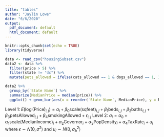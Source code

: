 ```yaml
---
title: "tables"
author: "Jaylin Lowe"
date: "6/6/2020"
output:
  pdf_document: default
  html_document: default
---
```


```r
knitr::opts_chunk$set(echo = TRUE)
library(tidyverse)
```

```r
data <- read_csv("housingSubset.csv")
data2 <- data %>%
  filter(price > 5) %>%
  filter(state != "dc") %>%
  mutate(pets_allowed = ifelse(cats_allowed == 1 & dogs_allowed == 1, 1, 0))

data2 %>%
  group_by(`State Name`) %>%
  summarize(MedianPrice = median(price)) %>%
  ggplot() + geom_bar(aes(x = reorder(`State Name`, MedianPrice), y = MedianPrice), stat = "identity") + coord_flip() + labs(y = "Median Price", x = "State", title = "Median Listing Price By State ") + theme(axis.text.y = element_text(size = 7))
```


\begin{tabular}{cccccccc}
\hline
Variable & Minimum & 1st Quartile& Median & Mean & 3rd Quartile & Max & SD \\ 
\hline
Price & 25.00 & 800.00 & 1005.00 & 1138.00 & 1350.00 & 4845.00 & 509.53 \\
Log(Price) & 3.23 & 6.69 &6. 92 & 6.95 & 7.21 & 8.49 & 0.42 \\
Bedrooms & 0.00 & 1.00 & 2.00 & 1.72 & 2.00 & 5.00 & 0.75 \\
Bathrooms & 0.00 & 1.00 & 1.00 & 1.42 & 2.00 & 4.50 & 0.55 \\
Square Footage & 25.00 & 724.80 & 900.00 & 913.10 & 1063.20 & 5600.00 & 296.02 \\
Median Income & 44097.00 & 55462.00 & 59995.00 & 61738.00 & 70315.00 & 83242.00 & 9275.55\\
Population Density & 1.01 & 88.05 & 156.24 & 186.24 & 241.38 & 1018.25 & 166.54 \\
Tax Rate & 0.32 & 0.77 & 1.02 & 1.17 & 1.61 & 2.31 & 0.53 \\ 
\hline
\end{tabular}


Level 1: $E(\log(\text{Price})_{i,j}) = a_i + \beta_0\text{scale(sqfeet)}_{i,j} + \beta_1\text{beds}_{i,j} + \beta_2\text{baths}_{i,j} + \beta_3\text{petsAllowed}_{i,j} + \beta_4\text{smokingAllowed} + \epsilon_{i,j}$ \newline
Level 2: $a_i = \alpha_0 + \alpha_1\text{scale(MedianIncome)}_{i} + \alpha_2\text{Governor}_i + \alpha_3\text{PopDensity}_i + \alpha_4\text{TaxRate}_i + u_i$ \newline
where $\epsilon \sim N(0, \sigma^2)$ and $u_i \sim N(0, {\sigma_b}^2)$

\begin{tabular}{cccc}
\hline
Parameter & Estimate & Standard Error & T Value \\ 
\hline
$\alpha_0$ & 6.961 & 0.0690 & 100.938 \\
$\alpha_1$ & 0.159 & 0.023 & 6.771 \\
$\alpha_2$ & -0.108 & 0.044 & -2.451 \\
$\alpha_3$ & 0.0003 & 0.0001 & 2.425 \\ 
$\alpha_4$ & -0.101 & 0.047 & -2.150 \\
$\beta_0$ & 0.132 & 0.011 & 12.490 \\
$\beta_1$ & -0.064 & 0.014 & -4.472 \\
$\beta_2$ & 0.114 & 0.018 & 6.39 \\
$\beta_3$ & 0.093 & 0.016 & 5.813 \\
$\beta_4$ & -0.041 & 0.017 & -2.392 \\
\hline
\end{tabular}


